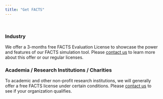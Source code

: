 ```yaml
---
title: "Get FACTS"
---
```


&nbsp;

### Industry

We offer a 3-months free FACTS Evaluation License to showcase the power and features of our FACTS simulation tool. Please [contact us](contact.qmd) to learn more about this offer or our regular licenses.

### Academia / Research Institutions / Charities

To academic and other non-profit research institutions, we will generally offer a free FACTS license under certain conditions. Please [contact us](contact.qmd) to see if your organization qualifies.
